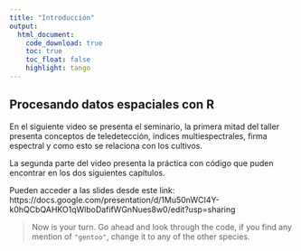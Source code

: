 ```yaml
---
title: "Introducción"
output: 
  html_document:
    code_download: true
    toc: true
    toc_float: false
    highlight: tango
---
```


## Procesando datos espaciales con R

En el siguiente video se presenta el seminario, la primera mitad del taller presenta conceptos de teledetección, indices multiespectrales, firma espectral y como esto se relaciona con los cultivos.

La segunda parte del video presenta la práctica con código que puden encontrar en los dos siguientes capítulos.

Pueden acceder a las slides desde este link: https://docs.google.com/presentation/d/1Mu50nWCI4Y-k0hQCbQAHKO1qWlboDafifWGnNues8w0/edit?usp=sharing

> Now is your turn. Go ahead and look through the code, if you find any mention of `"gentoo"`, change it to any of the other species. 

